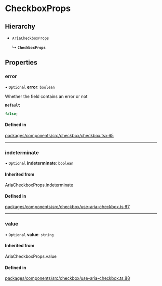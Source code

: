 # CheckboxProps

## Hierarchy

- `AriaCheckboxProps`

  ↳ **`CheckboxProps`**

## Properties

### error

• `Optional` **error**: `boolean`

Whether the field contains an error or not

**`Default`**

```ts
false;
```

#### Defined in

[packages/components/src/checkbox/checkbox.tsx:65](https://github.com/vtex/shoreline/blob/74b3e0b4f/packages/components/src/checkbox/checkbox.tsx#L65)

---

### indeterminate

• `Optional` **indeterminate**: `boolean`

#### Inherited from

AriaCheckboxProps.indeterminate

#### Defined in

[packages/components/src/checkbox/use-aria-checkbox.ts:87](https://github.com/vtex/shoreline/blob/74b3e0b4f/packages/components/src/checkbox/use-aria-checkbox.ts#L87)

---

### value

• `Optional` **value**: `string`

#### Inherited from

AriaCheckboxProps.value

#### Defined in

[packages/components/src/checkbox/use-aria-checkbox.ts:88](https://github.com/vtex/shoreline/blob/74b3e0b4f/packages/components/src/checkbox/use-aria-checkbox.ts#L88)
